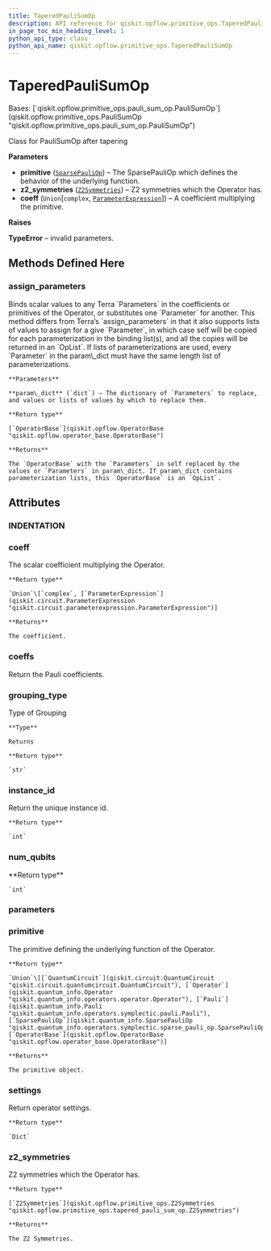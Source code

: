 ```yaml
---
title: TaperedPauliSumOp
description: API reference for qiskit.opflow.primitive_ops.TaperedPauliSumOp
in_page_toc_min_heading_level: 1
python_api_type: class
python_api_name: qiskit.opflow.primitive_ops.TaperedPauliSumOp
---
```


# TaperedPauliSumOp

<Class id="qiskit.opflow.primitive_ops.TaperedPauliSumOp" isDedicatedPage={true} github="https://github.com/qiskit/qiskit/tree/stable/0.21/qiskit/opflow/primitive_ops/tapered_pauli_sum_op.py" signature="TaperedPauliSumOp(primitive, z2_symmetries, coeff=1.0)">
  Bases: [`qiskit.opflow.primitive_ops.pauli_sum_op.PauliSumOp`](qiskit.opflow.primitive_ops.PauliSumOp "qiskit.opflow.primitive_ops.pauli_sum_op.PauliSumOp")

  Class for PauliSumOp after tapering

  **Parameters**

  *   **primitive** ([`SparsePauliOp`](qiskit.quantum_info.SparsePauliOp "qiskit.quantum_info.operators.symplectic.sparse_pauli_op.SparsePauliOp")) – The SparsePauliOp which defines the behavior of the underlying function.
  *   **z2\_symmetries** ([`Z2Symmetries`](qiskit.opflow.primitive_ops.Z2Symmetries "qiskit.opflow.primitive_ops.tapered_pauli_sum_op.Z2Symmetries")) – Z2 symmetries which the Operator has.
  *   **coeff** (`Union`\[`complex`, [`ParameterExpression`](qiskit.circuit.ParameterExpression "qiskit.circuit.parameterexpression.ParameterExpression")]) – A coefficient multiplying the primitive.

  **Raises**

  **TypeError** – invalid parameters.

  ## Methods Defined Here

  ### assign\_parameters

  <Function id="qiskit.opflow.primitive_ops.TaperedPauliSumOp.assign_parameters" name="assign_parameters" signature="TaperedPauliSumOp.assign_parameters(param_dict)">
    Binds scalar values to any Terra `Parameters` in the coefficients or primitives of the Operator, or substitutes one `Parameter` for another. This method differs from Terra’s `assign_parameters` in that it also supports lists of values to assign for a give `Parameter`, in which case self will be copied for each parameterization in the binding list(s), and all the copies will be returned in an `OpList`. If lists of parameterizations are used, every `Parameter` in the param\_dict must have the same length list of parameterizations.

    **Parameters**

    **param\_dict** (`dict`) – The dictionary of `Parameters` to replace, and values or lists of values by which to replace them.

    **Return type**

    [`OperatorBase`](qiskit.opflow.OperatorBase "qiskit.opflow.operator_base.OperatorBase")

    **Returns**

    The `OperatorBase` with the `Parameters` in self replaced by the values or `Parameters` in param\_dict. If param\_dict contains parameterization lists, this `OperatorBase` is an `OpList`.
  </Function>

  ## Attributes

  ### INDENTATION

  <Attribute id="qiskit.opflow.primitive_ops.TaperedPauliSumOp.INDENTATION" name="INDENTATION" attributeValue="= '  '" />

  ### coeff

  <Attribute id="qiskit.opflow.primitive_ops.TaperedPauliSumOp.coeff" name="coeff">
    The scalar coefficient multiplying the Operator.

    **Return type**

    `Union`\[`complex`, [`ParameterExpression`](qiskit.circuit.ParameterExpression "qiskit.circuit.parameterexpression.ParameterExpression")]

    **Returns**

    The coefficient.
  </Attribute>

  ### coeffs

  <Attribute id="qiskit.opflow.primitive_ops.TaperedPauliSumOp.coeffs" name="coeffs">
    Return the Pauli coefficients.
  </Attribute>

  ### grouping\_type

  <Attribute id="qiskit.opflow.primitive_ops.TaperedPauliSumOp.grouping_type" name="grouping_type">
    Type of Grouping

    **Type**

    Returns

    **Return type**

    `str`
  </Attribute>

  ### instance\_id

  <Attribute id="qiskit.opflow.primitive_ops.TaperedPauliSumOp.instance_id" name="instance_id">
    Return the unique instance id.

    **Return type**

    `int`
  </Attribute>

  ### num\_qubits

  <Attribute id="qiskit.opflow.primitive_ops.TaperedPauliSumOp.num_qubits" name="num_qubits">
    **Return type**

    `int`
  </Attribute>

  ### parameters

  <Attribute id="qiskit.opflow.primitive_ops.TaperedPauliSumOp.parameters" name="parameters" />

  ### primitive

  <Attribute id="qiskit.opflow.primitive_ops.TaperedPauliSumOp.primitive" name="primitive" attributeTypeHint="qiskit.quantum_info.operators.symplectic.sparse_pauli_op.SparsePauliOp">
    The primitive defining the underlying function of the Operator.

    **Return type**

    `Union`\[[`QuantumCircuit`](qiskit.circuit.QuantumCircuit "qiskit.circuit.quantumcircuit.QuantumCircuit"), [`Operator`](qiskit.quantum_info.Operator "qiskit.quantum_info.operators.operator.Operator"), [`Pauli`](qiskit.quantum_info.Pauli "qiskit.quantum_info.operators.symplectic.pauli.Pauli"), [`SparsePauliOp`](qiskit.quantum_info.SparsePauliOp "qiskit.quantum_info.operators.symplectic.sparse_pauli_op.SparsePauliOp"), [`OperatorBase`](qiskit.opflow.OperatorBase "qiskit.opflow.operator_base.OperatorBase")]

    **Returns**

    The primitive object.
  </Attribute>

  ### settings

  <Attribute id="qiskit.opflow.primitive_ops.TaperedPauliSumOp.settings" name="settings">
    Return operator settings.

    **Return type**

    `Dict`
  </Attribute>

  ### z2\_symmetries

  <Attribute id="qiskit.opflow.primitive_ops.TaperedPauliSumOp.z2_symmetries" name="z2_symmetries">
    Z2 symmetries which the Operator has.

    **Return type**

    [`Z2Symmetries`](qiskit.opflow.primitive_ops.Z2Symmetries "qiskit.opflow.primitive_ops.tapered_pauli_sum_op.Z2Symmetries")

    **Returns**

    The Z2 Symmetries.
  </Attribute>
</Class>

